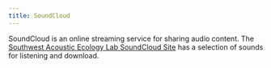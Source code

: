 ```yaml
---
title: SoundCloud
---
```


SoundCloud is an online streaming service for sharing audio content. The 
[Southwest Acoustic Ecology Lab SoundCloud Site](https://soundcloud.com/southwestacousticecology) has a selection of sounds for listening and download. 